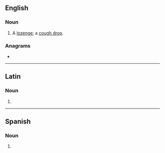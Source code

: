 {{also|Troche|trochę}}
==English==

===Noun===
{{en-noun|troches}}

# A [[lozenge]]; a [[cough drop]].

===Anagrams===
* {{anagrams|en|Hector|hector|orchet|rochet|rotche|tocher}}

----

==Latin==

===Noun===
{{la-noun-form|troche}}

# {{inflection of|trochus||voc|s|lang=la}}
----
==Spanish==

===Noun===
{{head|es|noun}}

# {{only in|a troche y moche|lang=es}}